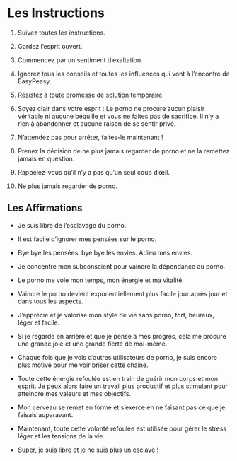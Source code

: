# Les Instructions

1.  Suivez toutes les instructions.

2.  Gardez l'esprit ouvert.

3.  Commencez par un sentiment d'exaltation.

4.  Ignorez tous les conseils et toutes les influences qui vont à l'encontre de EasyPeasy.

5.  Résistez à toute promesse de solution temporaire.

6.  Soyez clair dans votre esprit : Le porno ne procure aucun plaisir véritable ni aucune béquille et vous ne faites pas de sacrifice. Il n'y a rien à abandonner et aucune raison de se sentir privé.

7.  N'attendez pas pour arrêter, faites-le maintenant !

8.  Prenez la décision de ne plus jamais regarder de porno et ne la remettez jamais en question.

9.  Rappelez-vous qu'il n'y a pas qu'un seul coup d'œil.

10. Ne plus jamais regarder de porno.

## Les Affirmations

- Je suis libre de l'esclavage du porno.

- Il est facile d'ignorer mes pensées sur le porno.

- Bye bye les pensées, bye bye les envies. Adieu mes envies.

- Je concentre mon subconscient pour vaincre la dépendance au porno.

- Le porno me vole mon temps, mon énergie et ma vitalité.

- Vaincre le porno devient exponentiellement plus facile jour après jour et dans tous les aspects.

- J'apprécie et je valorise mon style de vie sans porno, fort, heureux, léger et facile.

- Si je regarde en arrière et que je pense à mes progrès, cela me procure une grande joie et une grande fierté de moi-même.

- Chaque fois que je vois d'autres utilisateurs de porno, je suis encore plus motivé pour me voir briser cette chaîne.

- Toute cette énergie refoulée est en train de guérir mon corps et mon esprit. Je peux alors faire un travail plus productif et plus stimulant pour atteindre mes valeurs et mes objectifs.

- Mon cerveau se remet en forme et s'exerce en ne faisant pas ce que je faisais auparavant.

- Maintenant, toute cette volonté refoulée est utilisée pour gérer le stress léger et les tensions de la vie.

- Super, je suis libre et je ne suis plus un esclave !